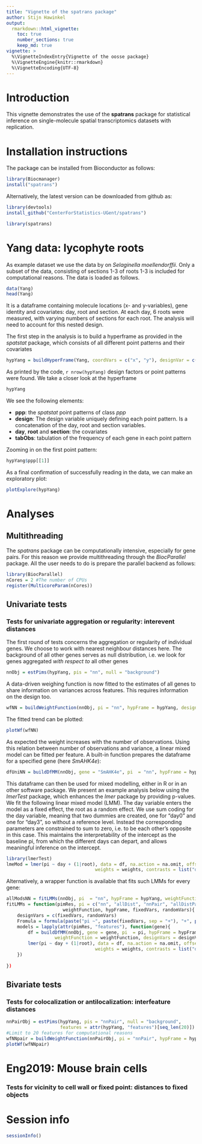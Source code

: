 ```yaml
---
title: "Vignette of the spatrans package"
author: Stijn Hawinkel
output: 
  rmarkdown::html_vignette:
    toc: true
    number_sections: true
    keep_md: true
vignette: >
  %\VignetteIndexEntry{Vignette of the oosse package}
  %\VignetteEngine{knitr::rmarkdown}
  %\VignetteEncoding{UTF-8}
---
```


# Introduction

This vignette demonstrates the use of the __spatrans__ package for statistical inference on single-molecule spatial transcriptomics datasets with replication.

\setcounter{tocdepth}{5}
\tableofcontents

# Installation instructions

The package can be installed from Bioconductor as follows:

```r
library(Biocmanager)
install("spatrans")
```

Alternatively, the latest version can be downloaded from github as:

```r
library(devtools)
install_github("CenterForStatistics-UGent/spatrans")
```

```r
library(spatrans)
```

# Yang data: lycophyte roots

As example dataset we use the data by \textcite{Yang2023} on _Selaginella moellendorffii_. Only a subset of the data, consisting of sections 1-3 of roots 1-3 is included for computational reasons. The data is loaded as follows.

```r
data(Yang)
head(Yang)
```

It is a dataframe containing molecule locations (x- and y-variables), gene identity and covariates: day, root and section. At each day, 6 roots were measured, with varying numbers of sections for each root. The analysis will need to account for this nested design.

The first step in the analysis is to build a hyperframe as provided in the _spatstat_ package, which consists of all different point patterns and their covariates

```r
hypYang = buildHyperFrame(Yang, coordVars = c("x", "y"), designVar = c("day", "root", "section"))
```

As printed by the code, `r nrow(hypYang)` design factors or point patterns were found. We take a closer look at the hyperframe

```r
hypYang
```

We see the following elements:

 - __ppp__: the _spatstat_ point patterns of class _ppp_
 - __design__: The design variable uniquely defining each point pattern. Is a concatenation of the day, root and section variables.
 - __day__, __root__ and __section__: the covariates
 - __tabObs__: tabulation of the frequency of each gene in each point pattern
 
 Zooming in on the first point pattern:
 
```r
hypYang$ppp[[1]]
```

As a final confirmation of successfully reading in the data, we can make an exploratory plot:

```r
plotExplore(hypYang)
```

# Analyses

## Multithreading

The _spatrans_ package can be computationally intensive, especially for gene pairs. For this reason we provide multithreading through the _BiocParallel_ package. All the user needs to do is prepare the parallel backend as follows:

```r
library(BiocParallel)
nCores = 2 #The number of CPUs
register(MulticoreParam(nCores))
```

## Univariate tests

### Tests for univariate aggregation or regularity: interevent distances

The first round of tests concerns the aggregation or regularity of individual genes. We choose to work with nearest neighbour distances here. The background of all other genes serves as null distribution, i.e. we look for genes aggregated _with respect to_ all other genes

```r
nnObj = estPims(hypYang, pis = "nn", null = "background")
```

A data-driven weighing function is now fitted to the estimates of all genes to share information on variances across features. This requires information on the design too.

```r
wfNN = buildWeightFunction(nnObj, pi = "nn", hypFrame = hypYang, designVars = c("day", "root"))
```

The fitted trend can be plotted:

```r
plotWf(wfNN)
```

As expected the weight increases with the number of observations. Using this relation between number of observations and variance, a linear mixed model can be fitted per feature. A built-in function prepares the dataframe for a specified gene (here _SmAHK4e_):

```r
dfUniNN = buildDfMM(nnObj, gene = "SmAHK4e", pi  = "nn", hypFrame = hypYang, weightFunction = wfNN)
```

This dataframe can then be used for mixed modelling, either in R or in an other software package. We present an example analysis below using the _lmerTest_ package, which enhances the _lmer_ package by providing p-values. We fit the following linear mixed model (LMM). The day variable enters the model as a fixed effect, the root as a random effect. We use sum coding for the day variable, meaning that two dummies are created, one for "day0" and one for "day3", so without a reference level. Instead the corresponding parameters are constrained to sum to zero, i.e. to be each other's opposite in this case. This maintains the interpretability of the intercept as the baseline pi, from which the different days can depart, and allows meaningful inference on the intercept.

```r
library(lmerTest)
lmeMod = lmer(pi ~ day + (1|root), data = df, na.action = na.omit, offset = Offset, 
                                 weights = weights, contrasts = list("day" = "contr.sum"))
```

Alternatively, a wrapper function is available that fits such LMMs for every gene:

```r
allModsNN = fitLMMs(nnObj, pi  = "nn", hypFrame = hypYang, weightFunction = wfNN)
fitLMMs = function(pimRes, pi = c("nn", "allDist", "nnPair", "allDistPair", "edge", "midpoint", "fixedpoint"),
                     weightFunction, hypFrame, fixedVars, randomVars){
    designVars = c(fixedVars, randomVars)
    Fromula = formula(paste("pi ~", paste(fixedVars, sep = "+"), "+", paste("(1|", randomVars, ")", sep = "+")))
    models = lapply(attr(pimRes, "features"), function(gene){
        df = buildDfMM(nnObj, gene = gene, pi  = pi, hypFrame = hypFrame, 
                  weightFunction = weightFunction, designVars = designVars)
        lmer(pi ~ day + (1|root), data = df, na.action = na.omit, offset = Offset, 
                                 weights = weights, contrasts = list("day" = "contr.sum"))
    })
    
})
```


## Bivariate tests

### Tests for colocalization or antilocalization: interfeature distances

```r
nnPairObj = estPims(hypYang, pis = "nnPair", null = "background", 
                    features = attr(hypYang, "features")[seq_len(20)])
#Limit to 20 features for computational reasons
wfNNpair = buildWeightFunction(nnPairObj, pi = "nnPair", hypFrame = hypYang, designVars = c("day", "root"))
plotWf(wfNNpair)
```

# Eng2019: Mouse brain cells

### Tests for vicinity to cell wall or fixed point: distances to fixed objects
 
# Session info

```r
sessionInfo()
```


